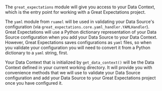 ```python title="Python" name="docs/docusaurus/docs/oss/guides/connecting_to_your_data/datasource_configuration/filesystem_components/how_to_configure_a_datasource_universal_steps imports and data context"
```

The `great_expectations` module will give you access to your Data Context, which is the entry point for working with a Great Expectations project.

The `yaml` module from `ruamel` will be used in validating your Data Source's configuration (via `great_expectations.core.yaml_handler.YAMLHandler`).  Great Expectations will use a Python dictionary representation of your Data Source configuration when you add your Data Source to your Data Context.  However, Great Expectations saves configurations as `yaml` files, so when you validate your configuration you will need to convert it from a Python dictionary to a `yaml` string, first.

Your Data Context that is initialized by `get_data_context()` will be the Data Context defined in your current working directory.  It will provide you with convenience methods that we will use to validate your Data Source configuration and add your Data Source to your Great Expectations project once you have configured it.